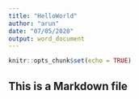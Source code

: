 ```yaml
---
title: "HelloWorld"
author: "arun"
date: "07/05/2020"
output: word_document
---
```


```r
knitr::opts_chunk$set(echo = TRUE)
```

##  This is a Markdown file


